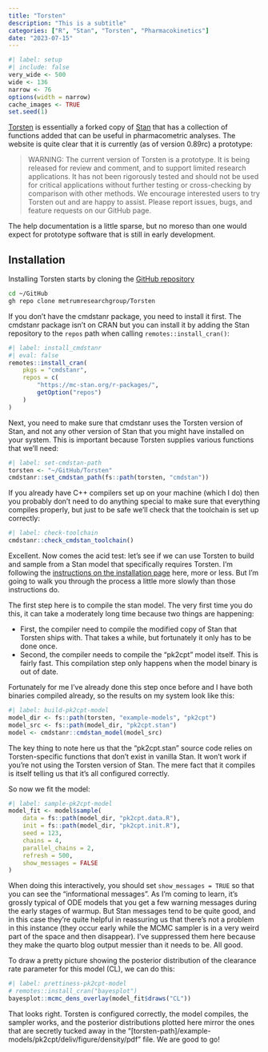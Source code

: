 ```yaml
---
title: "Torsten"
description: "This is a subtitle"
categories: ["R", "Stan", "Torsten", "Pharmacokinetics"]
date: "2023-07-15"
--- 
```


<!--------------- my typical setup ----------------->

```r
#| label: setup
#| include: false
very_wide <- 500
wide <- 136
narrow <- 76
options(width = narrow)
cache_images <- TRUE
set.seed(1)
```

<!--------------- post begins here ----------------->

[Torsten](https://metrumresearchgroup.github.io/Torsten/) is essentially a forked copy of [Stan](https://mc-stan.org/) that has a collection of functions added that can be useful in pharmacometric analyses. The website is quite clear that it is currently (as of version 0.89rc) a prototype:

> WARNING: The current version of Torsten is a prototype. It is being released for review and comment, and to support limited research applications. It has not been rigorously tested and should not be used for critical applications without further testing or cross-checking by comparison with other methods. We encourage interested users to try Torsten out and are happy to assist. Please report issues, bugs, and feature requests on our GitHub page.

The help documentation is a little sparse, but no moreso than one would expect for prototype software that is still in early development.

## Installation

Installing Torsten starts by cloning the [GitHub repository](https://github.com/metrumresearchgroup/Torsten)

``` bash
cd ~/GitHub
gh repo clone metrumresearchgroup/Torsten
```

If you don't have the cmdstanr package, you need to install it first. The cmdstanr package isn't on CRAN but you can install it by adding the Stan repository to the `repos` path when calling `remotes::install_cran()`:

```r
#| label: install_cmdstanr
#| eval: false
remotes::install_cran(
    pkgs = "cmdstanr", 
    repos = c(
        "https://mc-stan.org/r-packages/", 
        getOption("repos")
    )
)
```

Next, you need to make sure that cmdstanr uses the Torsten version of Stan, and not any other version of Stan that you might have installed on your system. This is important because Torsten supplies various functions that we'll need:

```r
#| label: set-cmdstan-path
torsten <- "~/GitHub/Torsten"
cmdstanr::set_cmdstan_path(fs::path(torsten, "cmdstan"))
```

If you already have C++ compilers set up on your machine (which I do) then you probably don't need to do anything special to make sure that everything compiles properly, but just to be safe we'll check that the toolchain is set up correctly:

```r
#| label: check-toolchain
cmdstanr::check_cmdstan_toolchain()
```

Excellent. Now comes the acid test: let's see if we can use Torsten to build and sample from a Stan model that specifically requires Torsten. I'm following the [instructions on the installation page](https://metrumresearchgroup.github.io/Torsten/installation/#testing) here, more or less. But I'm going to walk you through the process a little more slowly than those instructions do. 

The first step here is to compile the stan model. The very first time you do this, it can take a moderately long time because two things are happening: 

- First, the compiler need to compile the modified copy of Stan that Torsten ships with. That takes a while, but fortunately it only has to be done once.
- Second, the compiler needs to compile the "pk2cpt" model itself. This is fairly fast. This compilation step only happens when the model binary is out of date. 

Fortunately for me I've already done this step once before and I have both binaries compiled already, so the results on my system look like this:

```r
#| label: build-pk2cpt-model
model_dir <- fs::path(torsten, "example-models", "pk2cpt")
model_src <- fs::path(model_dir, "pk2cpt.stan")
model <- cmdstanr::cmdstan_model(model_src)
```

The key thing to note here us that the "pk2cpt.stan" source code relies on Torsten-specific functions that don't exist in vanilla Stan. It won't work if you're not using the Torsten version of Stan. The mere fact that it compiles is itself telling us that it's all configured correctly. 

So now we fit the model:

```r
#| label: sample-pk2cpt-model
model_fit <- model$sample(
    data = fs::path(model_dir, "pk2cpt.data.R"),
    init = fs::path(model_dir, "pk2cpt.init.R"),
    seed = 123,
    chains = 4,
    parallel_chains = 2,
    refresh = 500,
    show_messages = FALSE
)
```

When doing this interactively, you should set `show_messages = TRUE` so that you can see the "informational messages". As I'm coming to learn, it's grossly typical of ODE models that you get a few warning messages during the early stages of warmup. But Stan messages tend to be quite good, and in this case they're quite helpful in reassuring us that there's not a problem in this instance (they occur early while the MCMC sampler is in a very weird part of the space and then disappear). I've suppressed them here because they make the quarto blog output messier than it needs to be. All good. 

To draw a pretty picture showing the posterior distribution of the clearance rate parameter for this model (CL), we can do this:

```r
#| label: prettiness-pk2cpt-model
# remotes::install_cran("bayesplot")
bayesplot::mcmc_dens_overlay(model_fit$draws("CL"))
```

That looks right. Torsten is configured correctly, the model compiles, the sampler works, and the posterior distributions plotted here mirror the ones that are secretly tucked away in the "[torsten-path]/example-models/pk2cpt/deliv/figure/density/pdf" file. We are good to go!
